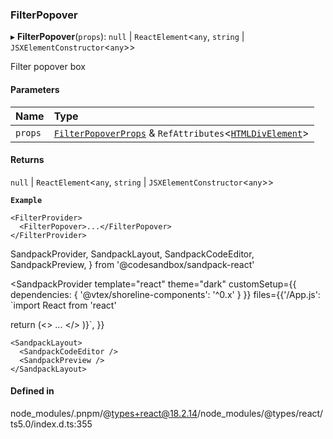 ### FilterPopover

▸ **FilterPopover**(`props`): `null` \| `ReactElement`\<`any`, `string` \| `JSXElementConstructor`\<`any`\>\>

Filter popover box

#### Parameters

| Name    | Type                                                                                                                                                           |
| :------ | :------------------------------------------------------------------------------------------------------------------------------------------------------------- |
| `props` | [`FilterPopoverProps`](/components/filter-popover/props.md) & `RefAttributes`\<[`HTMLDivElement`](https://developer.mozilla.org/docs/Web/API/HTMLDivElement)\> |

#### Returns

`null` \| `ReactElement`\<`any`, `string` \| `JSXElementConstructor`\<`any`\>\>

**`Example`**

```tsx copy showLineNumbers filename="example.tsx"
<FilterProvider>
  <FilterPopover>...</FilterPopover>
</FilterProvider>
```

SandpackProvider,
SandpackLayout,
SandpackCodeEditor,
SandpackPreview,
} from '@codesandbox/sandpack-react'

<SandpackProvider
template="react"
theme="dark"
customSetup={{ dependencies: { '@vtex/shoreline-components': '^0.x' } }}
files={{'/App.js': `import React from 'react'

return (<>
<FilterProvider>
<FilterPopover>
...
</FilterPopover>
</FilterProvider>
</>
)}`,
}}

>

    <SandpackLayout>
      <SandpackCodeEditor />
      <SandpackPreview />
    </SandpackLayout>

  </SandpackProvider>

#### Defined in

node_modules/.pnpm/@types+react@18.2.14/node_modules/@types/react/ts5.0/index.d.ts:355
